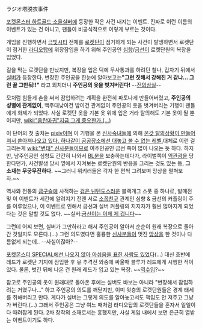 ラジオ塔脱衣事件

[[포켓몬스터 하트골드·소울실버]]에 등장한 작은 사건 내지는 이벤트. 진짜로 이런 이름의 이벤트가 있는 건 아니고, 팬들이 비공식적으로 이렇게 부르는 것이다.

게임을 진행하면서 [[금빛시티]] 전체를 [[로켓단]]이 점거하게 되는 사건이 발생하면서 로켓단이 점거한 [[라디오탑]]에 위장잠입을 하기 위해 주인공인 [[심향]]/[[금선]]이 로켓단원의 복장을 입었다.

길을 막는 로켓단을 만났지만, 복장을 입은 덕에 무사통과를 하려던 찰나, 갑자기 뒤에서 [[실버(포켓몬스터)|실버]]가 등장한다. 변장한 주인공을 한눈에 알아보고는''' "그런 짓해서 강해진 거 같냐… 그런 꼴 그만둬!!" ''' 라고 외치더니 '''주인공의 옷을 벗겨버린다!''' --[[마토이 류코|전의상실]]--

모처럼 힘들게 손을 써서 잠입하려는 계획을 완전히 파토나게 만들어버렸고, '''주인공의 성별에 관계없이''', 백주대낮이건 밤이건 관계없이 주인공의 옷을 벗겨버리는 기행이 팬들에게 화제가 되었다. 사실 로켓단 옷을 기본 옷 위에 입은 거라 탈의해도 기본 옷이 될 뿐이지만, [[wiki:"음란마귀"지금 그게 중요한가.(...)]]

이 단어의 첫 출처는 [[pixiv]]이며 이 기행을 본 [[신사]][[숙녀]]들에 의해 [http://www.pixiv.net/tags.php?tag=%E3%83%A9%E3%82%B8%E3%82%AA%E5%A1%94%E8%84%B1%E8%A1%A3%E4%BA%8B%E4%BB%B6 온갖 탈의상황이 만들어져서 쏟아져나오고 있다. 하나같이 공공장소에선 대놓고 볼 수 없는 레벨.]대체로 이런 걸 그리는게 [[wiki:"변태" 신사]]분들이므로 여주인공인 금선 쪽이 많이 나오는 듯 하다. 하지만, 남주인공인 심향도 간간히 나와서 [[BL]]분을 보충하는데다가, 라이벌쪽이 [[역관광]]을 당한다던가, 사건발생 당시 옆에서 지켜보는 로켓단원의 반응을 그리는 것도 있는 등, '''그 소재는 무궁무진하다.''' ~~그러니 위키러들은 각자 한 편씩 그려보며 망상을 펼쳐보자.~~

역사와 전통의 [[금구슬]]에 사적하는 [[검은 닌텐도]]스러운 블랙개그 스폿 중 하나로, 발매전 및 이 이벤트가 세간에 알려지기 전엔 서로 [[소꿉친구]] 관계인 심향 & 금선의 커플링이 주를 이루었으나, 이 이벤트로 인해서 금선과 실버 커플링의 지지자가 훨씬 많아지게 되었다는 것은 말할 것도 없다. ~~실버:[[이 차는 이제 제 겁니다|금선이는 이제 제 겁니다]]~~

그런데 어찌 보면, 실버가 그만하라고 해서 주인공이 알아서 순순이 원래 복장으로 돌아간 것일지도 모른다.(...) 그런 의도였다면 훌륭한 [[신사]]분들이 멋진 [[음란마귀|망상]]을 한 것이나 다름없게 되는데.. --사실이잖아?--

[http://gmrf.me/archives/419 포켓몬스터 SPECIAL에선 나오지 않아 아쉬움을 표한 사람도 있었다](…)
대신 초반에 레드가 로켓단 기지에 잠입한 후 뮤 추격전 와중에 싸울때 블루가 레드에게 시행한 적이 있다. 물론, 벗긴 뒤에 나온 건 원래 레드가 입고 있는 복장. ~~[[역수입]]?~~

참고로 주인공의 옷이 원래대로 돌아온 후에는 실버도 바보는 아니라 "변장해서 잠입하려는 거였구나..." 하고 주인공의 의도를 깨닫지만, 이미 윗층의 로켓단원들은 경계 태세를 취해버리고 만다. 게다가 실버는 그렇게 의도를 알아놓고서도 책임도 안 져주고 그냥 가 버린다.(…) 그래서 주인공은 그냥 여느 때처럼 라디오탑의 로켓단들을 혼자서 일일이 다 때려잡게 된다. 2차 창작의 소재로서는 흥했지만, 사실 게임 내에서 보면 은근히 열받는 이벤트이기도 하다.
